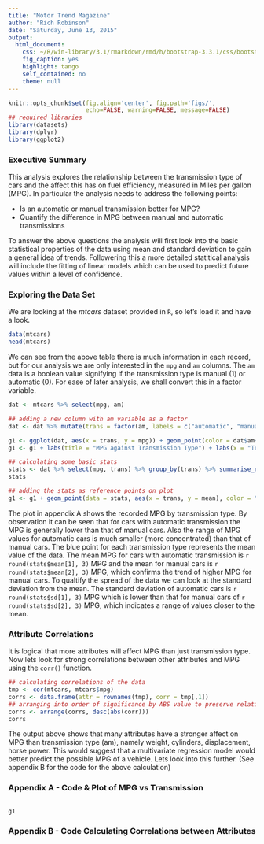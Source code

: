 ```yaml
---
title: "Motor Trend Magazine"
author: "Rich Robinson"
date: "Saturday, June 13, 2015"
output:
  html_document:
    css: ~/R/win-library/3.1/rmarkdown/rmd/h/bootstrap-3.3.1/css/bootstrap.css
    fig_caption: yes
    highlight: tango
    self_contained: no
    theme: null
---
```

```r
knitr::opts_chunk$set(fig.align='center', fig.path='figs/',
                      echo=FALSE, warning=FALSE, message=FALSE)
## required libraries
library(datasets)
library(dplyr)
library(ggplot2)

```

### Executive Summary

This analysis explores the relationship between the transmission type of cars and the affect this has on fuel efficiency, measured in Miles per gallon (MPG). In particular the analysis needs to address the following points:

* Is an automatic or manual transmission better for MPG?
* Quantify the difference in MPG between manual and automatic transmissions

To answer the above questions the analysis will first look into the basic statistical properties of the data using mean and standard deviation to gain a general idea of trends. Followering this a more detailed statitical analysis will include the fitting of linear models which can be used to predict future values within a level of confidence.

### Exploring the Data Set

We are looking at the *mtcars* dataset provided in `R`, so let's load it and have a look.

```r
data(mtcars)
head(mtcars)
```
We can see from the above table there is much information in each record, but for our analysis we are only interested in the `mpg` and `am` columns. The `am` data is a boolean value signifying if the transmission type is manual (1) or automatic (0). For ease of later analysis, we shall convert this in a factor variable.
```r
dat <- mtcars %>% select(mpg, am)

## adding a new column with am variable as a factor
dat <- dat %>% mutate(trans = factor(am, labels = c("automatic", "manual")))

g1 <- ggplot(dat, aes(x = trans, y = mpg)) + geom_point(color = dat$am+2)
g1 <- g1 + labs(title = "MPG against Transmission Type") + labs(x = "Transmission Type") + labs(y = "Miles per Gallon (MPG)")

## calculating some basic stats
stats <- dat %>% select(mpg, trans) %>% group_by(trans) %>% summarise_each(funs(mean, sd))
stats

## adding the stats as reference points on plot
g1 <- g1 + geom_point(data = stats, aes(x = trans, y = mean), color = "blue", size = 3)

```

The plot in appendix A shows the recorded MPG by transmission type. By observation it can be seen that for cars with automatic transmission the MPG is generally lower than that of manual cars. Also the range of MPG values for automatic cars is much smaller (more concentrated) than that of manual cars. The blue point for each transmission type represents the mean value of the data. The mean MPG for cars with automatic transmission is `r round(stats$mean[1], 3)` MPG and the mean for manual cars is `r round(stats$mean[2], 3)` MPG, which confirms the trend of higher MPG for manual cars. To qualtify the spread of the data we can look at the standard deviation from the mean. The standard deviation of automatic cars is `r round(stats$sd[1], 3)` MPG which is lower than that for manual cars of `r round(stats$sd[2], 3)` MPG, which indicates a range of values closer to the mean.

### Attribute Correlations

It is logical that more attributes will affect MPG than just transmission type. Now lets look for strong correlations between other attributes and MPG using the `corr()` function.

```r
## calculating correlations of the data
tmp <- cor(mtcars, mtcars$mpg)
corrs <- data.frame(attr = rownames(tmp), corr = tmp[,1])
## arranging into order of significance by ABS value to preserve relationship (positive or negative)
corrs <- arrange(corrs, desc(abs(corr)))
corrs
```

The output above shows that many attributes have a stronger affect on MPG than transmission type (am), namely weight, cylinders, displacement, horse power. This would suggest that a multivariate regression model would better predict the possible MPG of a vehicle. Lets look into this further. (See appendix B for the code for the above calculation)

### Appendix A - Code & Plot of MPG vs Transmission
```r
```
```r
g1
```

### Appendix B - Code Calculating Correlations between Attributes
```r
```
